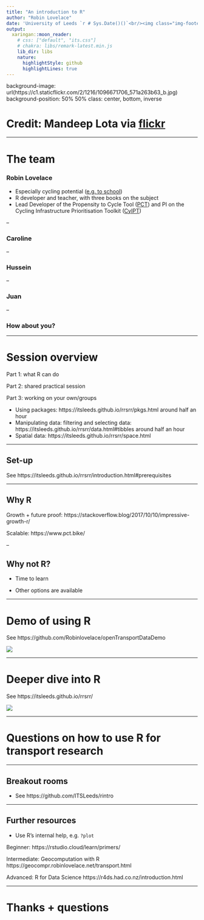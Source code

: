 ```yaml
---
title: "An introduction to R"
author: "Robin Lovelace"
date: 'University of Leeds `r # Sys.Date()()`<br/><img class="img-footer" alt="" src="https://comms.leeds.ac.uk/wp-content/themes/toolkit-wordpress-theme/img/logo.png">'
output:
  xaringan::moon_reader:
    # css: ["default", "its.css"]
    # chakra: libs/remark-latest.min.js
    lib_dir: libs
    nature:
      highlightStyle: github
      highlightLines: true
---
```


background-image: url(https://c1.staticflickr.com/2/1216/1096671706_571a263b63_b.jpg)
background-position: 50% 50%
class: center, bottom, inverse

# Credit: Mandeep Lota via [flickr](https://www.flickr.com/photos/deepster2k/1096671706)

---

# The team

### Robin Lovelace

- Especially cycling potential ([e.g. to school](http://eprints.whiterose.ac.uk/141852/))
- R developer and teacher, with three books on the subject 
- Lead Developer of the Propensity to Cycle Tool ([PCT](http://www.pct.bike/)) and PI on the Cycling Infrastructure Prioritisation Toolkit ([CyIPT](https://www.cyipt.bike))

--

### Caroline

--

### Hussein

--

### Juan

--


### How about you?

<!-- No time for go around, just type in the chat -->

---

# Session overview

Part 1: what R can do 

Part 2: shared practical session

Part 3: working on your own/groups

- Using packages: https://itsleeds.github.io/rrsrr/pkgs.html around half an hour
- Manipulating data: filtering and selecting data: https://itsleeds.github.io/rrsrr/data.html#tibbles around half an hour
- Spatial data: https://itsleeds.github.io/rrsrr/space.html 

---

## Set-up

See https://itsleeds.github.io/rrsrr/introduction.html#prerequisites

---

## Why R

Growth + future proof: https://stackoverflow.blog/2017/10/10/impressive-growth-r/

Scalable: https://www.pct.bike/

--

## Why not R?

- Time to learn

- Other options are available

---

# Demo of using R

<!-- 20 mins - until around 09:30 -->

See https://github.com/Robinlovelace/openTransportDataDemo

![](https://camo.githubusercontent.com/5cc3bcc50e1b1e057510c6babc17694cea15a2e235a2a737a697392f3ff68cc7/68747470733a2f2f692e696d6775722e636f6d2f6f457576315a6a2e706e67)

---

# Deeper dive into R

See https://itsleeds.github.io/rrsrr/

![](https://itsleeds.github.io/rrsrr/figures/road-casualties.png)

---

# Questions on how to use R for transport research 

<!-- (20 minutes) -->

---

## Breakout rooms

- See https://github.com/ITSLeeds/rintro

---

## Further resources

- Use R's internal help, e.g. `?plot`

Beginner: https://rstudio.cloud/learn/primers/

Intermediate: Geocomputation with R https://geocompr.robinlovelace.net/transport.html

Advanced: R for Data Science https://r4ds.had.co.nz/introduction.html

---

# Thanks + questions

